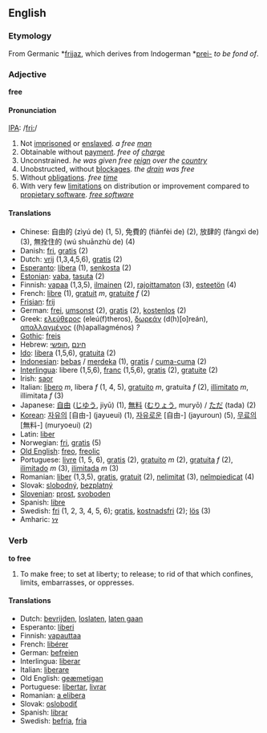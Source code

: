 == English ==
=== Etymology ===

From Germanic *[[frijaz]], which derives from Indogerman *[[prei-]] ''to be fond of''.

=== Adjective ===
'''free'''

====Pronunciation====
[[IPA]]: /[[Pronunciation guide|fri:]]/

# Not [[imprisoned]] or [[enslaved]]. ''a free [[man]]''
# Obtainable without [[payment]]. ''free of [[charge]]''
# Unconstrained. ''he was given free [[reign]] over the [[country]]''
# Unobstructed, without [[blockage|blockages]]. ''the [[drain]] was free''
# Without [[obligation]]s. ''free [[time]]''
# With very few [[limitations]] on distribution or improvement compared to [[propietary software]].  ''[http://www.gnu.org/philosophy/free-software-for-freedom.html free software]''

==== Translations ====

*Chinese: 自由的 (zìyú de) (1, 5), 免費的 (fiǎnfèi de) (2), 放肆的 (fàngxì de) (3), 無拴住的 (wú shuānzhù de) (4)
*Danish: [[fri]], [[gratis]] (2)
*Dutch: [[vrij]] (1,3,4,5,6), [[gratis]] (2)
*[[Esperanto]]: [[libera]] (1), [[senkosta]] (2)
*[[Estonian]]: [[vaba]], [[tasuta]] (2)
*Finnish: [[vapaa]] (1,3,5), [[ilmainen]] (2), [[rajoittamaton]] (3), [[esteetön]] (4)
*French: [[libre]] (1), [[gratuit]] ''m'', [[gratuite]] ''f'' (2)
*[[Frisian]]: [[frij]]
*German: [[frei]], [[umsonst]] (2), [[gratis]] (2), [[kostenlos]] (2)
*Greek: [[ελεύθερος]] (ele&uacute;(f)theros), [[δωρεάν]] (d(h)[o]re&aacute;n), [[απαλλαγμένος]] ((h)apallagm&eacute;nos) ''?''
*[[Gothic]]: [[freis]]
*Hebrew: [[חינם]] ,[[חופשי]] 
*[[Ido]]: [[libera]] (1,5,6), [[gratuita]] (2)
*[[Indonesian]]: [[bebas]] / [[merdeka]] (1), [[gratis]] / [[cuma-cuma]] (2)
*[[Interlingua]]: libere (1,5,6), [[franc]] (1,5,6), [[gratis]] (2), [[gratuite]] (2)
*Irish: [[saor]]
*Italian: [[lìbero]] ''m'', libera ''f'' (1, 4, 5), [[gratuito]] ''m'', gratuita ''f'' (2), [[illimitato]] ''m'', illimitata ''f'' (3)
*Japanese: [[自由]] ([[じゆう]], jiyū) (1), [[無料]] ([[むりょう]], muryō) / [[ただ]] (tada) (2)
*[[Korean]]: [[자유의]] [自由-] (jayueui) (1), [[자유로운]] [自由-] (jayuroun) (5), [[무료의]] [無料-] (muryoeui) (2)
*Latin: [[liber]]
*Norwegian: [[fri]], [[gratis]] (5)
*[[Old English]]: [[freo]], [[freolic]]
*Portuguese: [[livre]] (1, 5, 6), [[gratis]] (2), [[gratuito]] ''m'' (2), [[gratuita]] ''f'' (2), [[ilimitado]] ''m'' (3), [[ilimitada]] ''m'' (3)
*Romanian: [[liber]] (1,3,5), [[gratis]], [[gratuit]] (2), [[nelimitat]] (3), [[neîmpiedicat]] (4) 
*Slovak: [[slobodný]], [[bezplatný]]
*[[Slovenian]]: [[prost]], [[svoboden]]
*Spanish: [[libre]]
*Swedish: [[fri]] (1, 2, 3, 4, 5, 6); [[gratis]], [[kostnadsfri]] (2); [[lös]] (3)
*Amharic: [[ነፃ]]
=== Verb ===
'''to free'''
# To make free; to set at liberty; to release; to rid of that which confines, limits, embarrasses, or oppresses.

==== Translations ====

*Dutch: [[bevrijden]], [[loslaten]], [[laten gaan]]
*Esperanto: [[liberi]]
*Finnish: [[vapauttaa]]
*French: [[libérer]]
*German: [[befreien]]
*Interlingua: [[liberar]]
*Italian: [[liberare]]
*Old English: [[geæmetigan]]
*Portuguese: [[libertar]], [[livrar]]
*Romanian: [[a elibera]]
*Slovak: [[oslobodiť]]
*Spanish: [[librar]]
*Swedish: [[befria]], [[fria]]